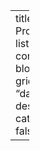 ---
title: "My Projects"
listing: 
   contents: blog
   type: grid
   sort: "date desc"
   categories: false

---